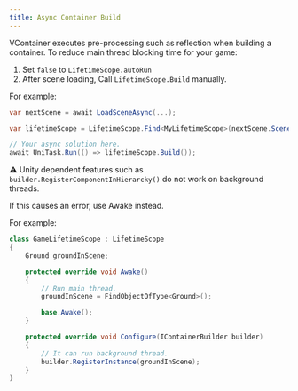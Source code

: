 ```yaml
---
title: Async Container Build
---
```


VContainer executes pre-processing such as reflection when building a container.
To reduce main thread blocking time for your game:

1. Set `false` to `LifetimeScope.autoRun`
2. After scene loading, Call `LifetimeScope.Build` manually.

For example:

```csharp
var nextScene = await LoadSceneAsync(...);

var lifetimeScope = LifetimeScope.Find<MyLifetimeScope>(nextScene.Scene);

// Your async solution here.
await UniTask.Run(() => lifetimeScope.Build());
```

:warning: Unity dependent features such as `builder.RegisterComponentInHierarcky()` do not work on background threads.

If this causes an error, use Awake instead.

For example:

```csharp
class GameLifetimeScope : LifetimeScope
{
    Ground groundInScene;

    protected override void Awake()
    {
        // Run main thread.
        groundInScene = FindObjectOfType<Ground>();

        base.Awake();
    }

    protected override void Configure(IContainerBuilder builder)
    {
        // It can run background thread.
        builder.RegisterInstance(groundInScene);
    }
}
```
